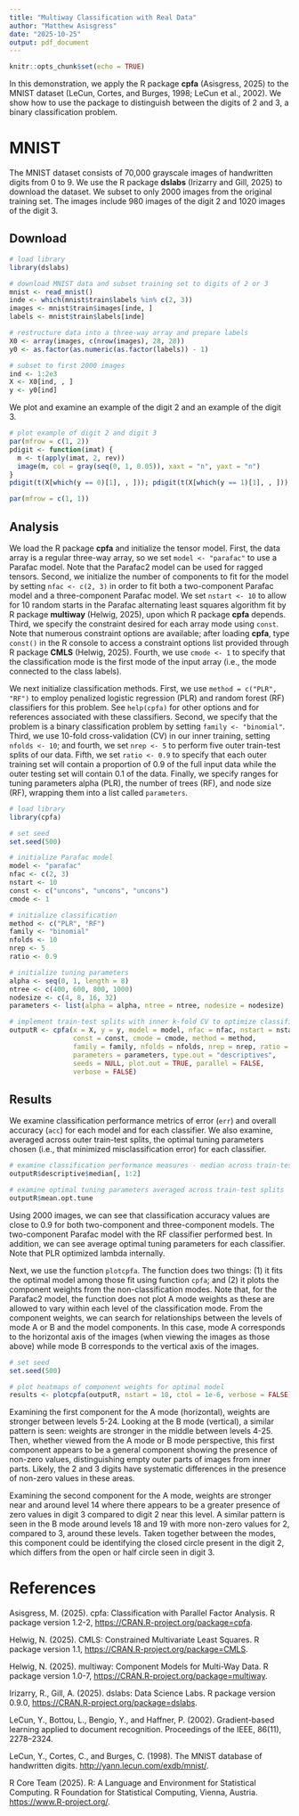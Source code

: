 ```yaml
---
title: "Multiway Classification with Real Data"
author: "Matthew Asisgress"
date: "2025-10-25"
output: pdf_document
---
```


```r
knitr::opts_chunk$set(echo = TRUE)
```

In this demonstration, we apply the R package **cpfa** (Asisgress, 2025) to the 
MNIST dataset (LeCun, Cortes, and Burges, 1998; LeCun et al., 2002). We show how 
to use the package to distinguish between the digits of 2 and 3, a binary
classification problem.

# MNIST

The MNIST dataset consists of 70,000 grayscale images of handwritten digits from 
0 to 9. We use the R package **dslabs** (Irizarry and Gill, 2025) to download 
the dataset. We subset to only 2000 images from the original training set. The
images include 980 images of the digit 2 and 1020 images of the digit 3.

## Download

```r
# load library
library(dslabs)

# download MNIST data and subset training set to digits of 2 or 3
mnist <- read_mnist()
inde <- which(mnist$train$labels %in% c(2, 3))
images <- mnist$train$images[inde, ]
labels <- mnist$train$labels[inde]

# restructure data into a three-way array and prepare labels
X0 <- array(images, c(nrow(images), 28, 28))
y0 <- as.factor(as.numeric(as.factor(labels)) - 1)

# subset to first 2000 images
ind <- 1:2e3
X <- X0[ind, , ]
y <- y0[ind]
```

We plot and examine an example of the digit 2 and an example of the digit 3.

```r
# plot example of digit 2 and digit 3
par(mfrow = c(1, 2))
pdigit <- function(imat) {
  m <- t(apply(imat, 2, rev))
  image(m, col = gray(seq(0, 1, 0.05)), xaxt = "n", yaxt = "n")
}
pdigit(t(X[which(y == 0)[1], , ])); pdigit(t(X[which(y == 1)[1], , ]))
```

```r
par(mfrow = c(1, 1))
```

## Analysis

We load the R package **cpfa** and initialize the tensor model. First, the data 
array is a regular three-way array, so we set `model <- "parafac"` to use a 
Parafac model. Note that the Parafac2 model can be used for ragged tensors. 
Second, we initialize the number of components to fit for the model by setting 
`nfac <- c(2, 3)` in order to fit both a two-component Parafac model and a 
three-component Parafac model. We set `nstart <- 10` to allow for 10 random 
starts in the Parafac alternating least squares algorithm fit by R package 
**multiway** (Helwig, 2025), upon which R package **cpfa** depends. Third, we 
specify the constraint desired for each array mode using `const`. Note that
numerous constraint options are available; after loading **cpfa**, type 
`const()` in the R console to access a constraint options list provided
through R package **CMLS** (Helwig, 2025). Fourth, we use `cmode <- 1` to 
specify that the classification mode is the first mode of the input array (i.e., 
the mode connected to the class labels).

We next initialize classification methods. First, we use 
`method = c("PLR", "RF")` to employ penalized logistic regression (PLR) and 
random forest (RF) classifiers for this problem. See `help(cpfa)` for other 
options and for references associated with these classifiers. Second, we specify 
that the problem is a binary classification problem by setting 
`family <- "binomial"`. Third, we use 10-fold cross-validation (CV) in our inner 
training, setting `nfolds <- 10`; and fourth, we set `nrep <- 5` to perform five 
outer train-test splits of our data. Fifth, we set `ratio <- 0.9` to specify 
that each outer training set will contain a proportion of 0.9 of the full input 
data while the outer testing set will contain 0.1 of the data. Finally, we 
specify ranges for tuning parameters alpha (PLR), the number of trees (RF), and 
node size (RF), wrapping them into a list called `parameters`.

```r
# load library
library(cpfa)

# set seed
set.seed(500)

# initialize Parafac model 
model <- "parafac"
nfac <- c(2, 3)
nstart <- 10
const <- c("uncons", "uncons", "uncons")
cmode <- 1

# initialize classification
method <- c("PLR", "RF")
family <- "binomial"
nfolds <- 10
nrep <- 5
ratio <- 0.9

# initialize tuning parameters
alpha <- seq(0, 1, length = 8)
ntree <- c(400, 600, 800, 1000)
nodesize <- c(4, 8, 16, 32)
parameters <- list(alpha = alpha, ntree = ntree, nodesize = nodesize)

# implement train-test splits with inner k-fold CV to optimize classification
outputR <- cpfa(x = X, y = y, model = model, nfac = nfac, nstart = nstart,
                const = const, cmode = cmode, method = method, 
                family = family, nfolds = nfolds, nrep = nrep, ratio = ratio, 
                parameters = parameters, type.out = "descriptives", 
                seeds = NULL, plot.out = TRUE, parallel = FALSE, 
                verbose = FALSE)

```

## Results

We examine classification performance metrics of error (`err`) and overall
accuracy (`acc`) for each model and for each classifier. We also examine,
averaged across outer train-test splits, the optimal tuning parameters chosen
(i.e., that minimized misclassification error) for each classifier.

```r
# examine classification performance measures - median across train-test splits
outputR$descriptive$median[, 1:2]

# examine optimal tuning parameters averaged across train-test splits
outputR$mean.opt.tune
```

Using 2000 images, we can see that classification accuracy values are close to 
0.9 for both two-component and three-component models. The two-component Parafac
model with the RF classifier performed best. In addition, we can see average 
optimal tuning parameters for each classifier. Note that PLR optimized lambda 
internally.

Next, we use the function `plotcpfa`. The function does two things: (1) it fits
the optimal model among those fit using function `cpfa`; and (2) it plots the 
component weights from the non-classification modes. Note that, for the Parafac2
model, the function does not plot A mode weights as these are allowed to vary
within each level of the classification mode. From the component weights, we can
search for relationships between the levels of mode A or B and the model 
components. In this case, mode A corresponds to the horizontal axis of the 
images (when viewing the images as those above) while mode B corresponds to the
vertical axis of the images.

```r
# set seed
set.seed(500)

# plot heatmaps of component weights for optimal model
results <- plotcpfa(outputR, nstart = 10, ctol = 1e-6, verbose = FALSE)
```

Examining the first component for the A mode (horizontal), weights are stronger
between levels 5-24. Looking at the B mode (vertical), a similar pattern is 
seen: weights are stronger in the middle between levels 4-25. Then, whether 
viewed from the A mode or B mode perspective, this first component appears to be 
a general component showing the presence of non-zero values, distinguishing 
empty outer parts of images from inner parts. Likely, the 2 and 3 digits have
systematic differences in the presence of non-zero values in these areas.

Examining the second component for the A mode, weights are stronger near and
around level 14 where there appears to be a greater presence of zero values in 
digit 3 compared to digit 2 near this level. A similar pattern is seen in the
B mode around levels 18 and 19 with more non-zero values for 2, compared to 3,
around these levels. Taken together between the modes, this component could be
identifying the closed circle present in the digit 2, which differs from the 
open or half circle seen in digit 3.

# References

Asisgress, M. (2025). cpfa: Classification with Parallel Factor Analysis. 
R package version 1.2-2, <https://CRAN.R-project.org/package=cpfa>.

Helwig, N. (2025). CMLS: Constrained Multivariate Least Squares.
R package version 1.1, <https://CRAN.R-project.org/package=CMLS>.

Helwig, N. (2025). multiway: Component Models for Multi-Way Data. 
R package version 1.0-7, <https://CRAN.R-project.org/package=multiway>.

Irizarry, R., Gill, A. (2025). dslabs: Data Science Labs.
R package version 0.9.0, <https://CRAN.R-project.org/package=dslabs>.

LeCun, Y., Bottou, L., Bengio, Y., and Haffner, P. (2002). Gradient-based 
learning applied to document recognition. Proceedings of the IEEE, 86(11), 
2278–2324.

LeCun, Y., Cortes, C., and Burges, C. (1998). The MNIST database of handwritten 
digits. <http://yann.lecun.com/exdb/mnist/>.

R Core Team (2025). R: A Language and Environment for Statistical Computing. R 
Foundation for Statistical Computing, Vienna, Austria. 
<https://www.R-project.org/>.